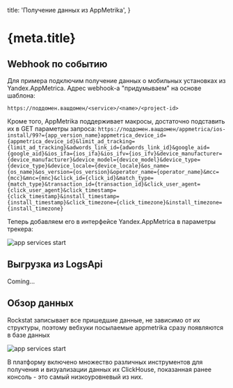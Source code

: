 
  title: 'Получение данных из AppMetrika',
}

<h1 id="doc-h1">
  {meta.title}
</h1>

## Webhook по событию

Для примера подключим получение данных о мобильных установках из Yandex.AppMetrica.
Адрес webhook-а "придумываем" на основе шаблона: 

```
https://поддомен.вашдомен/<service>/<name>/<project-id>
```

Кроме того, AppMetrika поддерживает макросы, достаточно подставить их в GET параметры запроса:
`https://поддомен.вашдомен/appmetrica/ios-install/99?={app_version_name}appmetrica_device_id={appmetrica_device_id}&limit_ad_tracking={limit_ad_tracking}&adwords_link_id={adwords_link_id}&google_aid={google_aid}&ios_ifa={ios_ifa}&ios_ifv={ios_ifv}&device_manufacturer={device_manufacturer}&device_model={device_model}&device_type={device_type}&device_locale={device_locale}&os_name={os_name}&os_version={os_version}&operator_name={operator_name}&mcc={mcc}&mnc={mnc}&click_id={click_id}&match_type={match_type}&transaction_id={transaction_id}&click_user_agent={click_user_agent}&click_timestamp={click_timestamp}&install_timestamp={install_timestamp}&click_timezone={click_timezone}&install_timezone={install_timezone}`

Теперь добавляем его в интерфейсе Yandex.AppMetrica в параметры трекера:

![app services start](/static/images/docs/guides/collecting/appmetrika/appmetrika-postback-url.png)

## Выгрузка из LogsApi

Coming...

## Обзор данных

Rockstat записывает все пришедшие данные, не зависимо от их структуры, поэтому вебхуки посылаемые appmetrika сразу появляются в базе данных

![app services start](/static/images/docs/overview/clickhouse-query-webhooks.png)

В платформу включено множество различных инструментов для получения и визуализации данных их ClickHouse,
показанная ранее консоль - это самый низкоуровневый из них.




